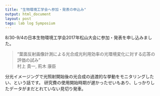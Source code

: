 ```yaml
---
title: "生物環境工学会へ参加・発表の申込み"
output: html_document
layout: post
tags: lab log Symposium
---
```


8/30-9/4の日本生物環境工学会2017年松山大会に参加・発表を申し込みました。

> “葉面反射画像計測による光合成光利用効率の光環境変化に対する応答の評価の試み”  
> 村上 貴一, 荊木 康臣

分光イメージングで光照射開始後の光合成の過渡的な挙動をモニタリングしたい、という話です。
研究費の使用開始時期が遅かったせいもあり、しっかりしたデータがまだとれていない見切り発車。